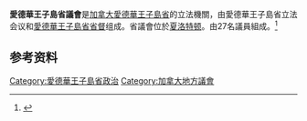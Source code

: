 {{Multiple issues|
{{Missing information|1=議會歷史|time=2020-09-19T03:53:38+00:00}}
{{Refimprove|time=2020-09-19T03:53:38+00:00}}
}}
{{Infobox legislature
 | name= 愛德華王子島省议会
 | native_name               = Legislative Assembly of Prince Edward Island
 | legislature         = 第66屆
 | coa_pic            = Arms of Prince Edward Island.svg
 | coa_pic_res        = 180px
 | foundation         = 1893
 | preceded_by        = 
 | house_type         = 一院制
 | body               = 
 | leader1_type       = 議長
 | leader1            = Colin LaVie
 | party1             = [[愛德華王子島省进步保守党|进步保守党]]
 | election1          = 2019年6月13日
 | leader2_type       = [[爱德华王子岛省省长|省長]]
 | leader2            = [[丹尼斯·金|丹尼斯·金]]
 | election2          = 2019年5月9日
 | party2             = [[愛德華王子島省进步保守党|进步保守党]]
 | leader3_type       = 議院領袖
 | leader3            = 
 | party3             = 
 | election3          = 
 | leader4_type       =反對黨領袖
 | leader4            = 
 | party4             = 
 | leader5_type       =反對黨議院領袖
 | leader5            = 
 | party5             = 
 | election5          = 
 | members            = 27名省议员
| structure1         = Legislative Assembly of Prince Edward Island 2021-3-13.svg
| structure1_res     = 200px
| political_groups1  = 
;執政黨
:{{legend|#6697e1|[[愛德華王子島省进步保守党|进步保守党]] (14)}}
;反對黨
:{{legend|#99c955|[[愛德華王子島省绿党|绿党]] (8)}}
;其他党派
:{{legend|#f08080|[[愛德華王子島省自由党|自由党]] (5)}}

 | last_election1     = [[2019年爱德华王子岛省大选|2019年4月23日]]
 | next_election1     = 
 | session_room       = Province House (Charlottetown).jpg
 | meeting_place      = 位于[[夏洛特顿|夏洛特顿]]的愛德華王子島省議會大樓
 | website            = {{URL|www.assembly.pe.ca}}
}}

'''愛德華王子島省議會'''是[[加拿大|加拿大]][[愛德華王子島省|愛德華王子島省]]的立法機關，由愛德華王子島省立法会议和[[愛德華王子島省省督|愛德華王子島省省督]]组成。省議會位於[[夏洛特顿|夏洛特顿]]。由27名議員組成。<ref>{{Cite web |url=https://www.assembly.pe.ca/ |title=Official site |accessdate=2020-09-18 |archive-date=2020-09-16 |archive-url=https://web.archive.org/web/20200916031043/https://www.assembly.pe.ca/ |dead-url=no }}</ref>

==参考资料==
{{reflist}}

{{加拿大一级行政区的立法机关}}
[[Category:愛德華王子島省政治|Category:愛德華王子島省政治]]
[[Category:加拿大地方議會|Category:加拿大地方議會]]